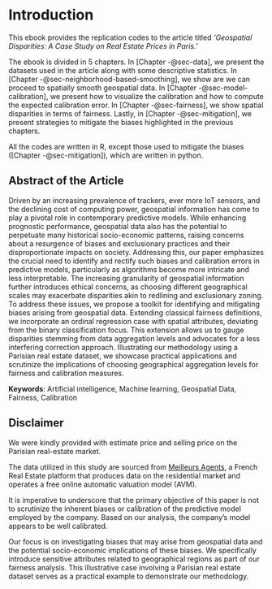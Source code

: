 # Introduction {.unnumbered}

This ebook provides the replication codes to the article titled _'Geospatial Disparities: A Case Study on Real Estate Prices in Paris.'_

The ebook is divided in 5 chapters. In [Chapter -@sec-data], we present the datasets used in the article along with some descriptive statistics. In [Chapter -@sec-neighborhood-based-smoothing], we show are we can proceed to spatially smooth geospatial data. In [Chapter -@sec-model-calibration], we present how to visualize the calibration and how to compute the expected calibration error. In [Chapter -@sec-fairness], we show spatial disparities in terms of fairness. Lastly, in [Chapter -@sec-mitigation], we present strategies to mitigate the biases highlighted in the previous chapters.


::: {.callout-note}

All the codes are written in R, except those used to mitigate the biases ([Chapter -@sec-mitigation]), which are written in python.


:::

## Abstract of the Article

Driven by an increasing prevalence of trackers, ever more IoT sensors, and the declining cost of computing power, geospatial information has come to play a pivotal role in contemporary predictive models. While enhancing prognostic performance, geospatial data also has the potential to perpetuate many historical socio-economic patterns, raising concerns about a resurgence of biases and exclusionary practices and their disproportionate impacts on society. Addressing this, our paper emphasizes the crucial need to identify and rectify such biases and calibration errors in predictive models, particularly as algorithms become more intricate and less interpretable. The increasing granularity of geospatial information further introduces ethical concerns, as choosing different geographical scales may exacerbate disparities akin to redlining and exclusionary zoning. To address these issues, we propose a toolkit for identifying and mitigating biases arising from geospatial data. Extending classical fairness definitions, we incorporate an ordinal regression case with spatial attributes, deviating from the binary classification focus. This extension allows us to gauge disparities stemming from data aggregation levels and advocates for a less interfering correction approach. Illustrating our methodology using a Parisian real estate dataset, we showcase practical applications and scrutinize the implications of choosing geographical aggregation levels for fairness and calibration measures.

**Keywords**: Artificial intelligence, Machine learning, Geospatial Data, Fairness, Calibration


::: {.callout-warning}

## Disclaimer

We were kindly provided with estimate price and selling price on the Parisian real-estate market.

The data utilized in this study are sourced from [Meilleurs Agents](https://www.meilleursagents.com/), a French Real Estate platform that produces data on the residential market and operates a free online automatic valuation model (AVM).

It is imperative to underscore that the primary objective of this paper is not to scrutinize the inherent biases or calibration of the predictive model employed by the company. Based on our analysis, the company's model appears to be well calibrated.

Our focus is on investigating biases that may arise from geospatial data and the potential socio-economic implications of these biases. We specifically introduce sensitive attributes related to geographical regions as part of our fairness analysis. This illustrative case involving a Parisian real estate dataset serves as a practical example to demonstrate our methodology.

:::